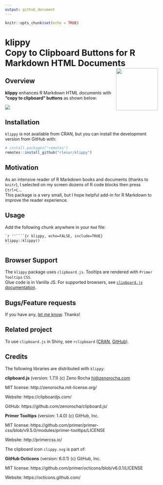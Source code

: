 ```yaml
---
output: github_document
---
```


<!-- README.md is generated from README.Rmd. Please edit that file -->


```r
knitr::opts_chunk$set(echo = TRUE)
```

# klippy<br />Copy to Clipboard Buttons for R Markdown HTML Documents<a href="https://rlesur.github.io/klippy"><img src="man/figures/logo.png" align="right" height="138.5" /></a>

## Overview

**klippy** enhances R Markdown HTML documents with **"copy to clipboard" buttons** as shown below:

![](man/figures/klippy.png)

## Installation

`klippy` is not available from CRAN, but you can install the development version from GitHub with:

```r
# install.packages("remotes")
remotes::install_github("rlesur/klippy")
```

## Motivation

As an intensive reader of R Markdown books and documents (thanks to `knitr`), I selected on my screen dozens of R code blocks then press `Ctrl+C`...  
This package is a very small, but I hope helpful add-in for R Markdown to improve the reader experience.

## Usage

Add the following chunk anywhere in your `Rmd` file:

````markdown
`r ''````{r klippy, echo=FALSE, include=TRUE}
klippy::klippy()
```
````

## Browser Support

The `klippy` package uses `clipboard.js`. Tooltips are rendered with `Primer Tooltips` `CSS`.  
Glue code is in Vanilla JS.
For supported browsers, see [`clipboard.js` documentation](https://clipboardjs.com/#browser-support).

## Bugs/Feature requests

If you have any, [let me know](https://github.com/RLesur/klippy/issues). Thanks!

## Related project

To use `clipboard.js` in Shiny, see `rclipboard` ([CRAN](https://cran.r-project.org/package=rclipboard), [GitHub](https://github.com/sbihorel/rclipboard)).

## Credits

The following libraries are distributed with `klippy`:     

**clipboard.js** (version: 1.7.1) (c) Zeno Rocha <hi@zenorocha.com>     

MIT license: http://zenorocha.mit-license.org/

Website: https://clipboardjs.com/

GitHub: https://github.com/zenorocha/clipboard.js/

**Primer Tooltips** (version: 1.4.0) (c) GitHub, Inc.

MIT license: https://github.com/primer/primer-css/blob/v9.5.0/modules/primer-tooltips/LICENSE

Website: http://primercss.io/

The clipboard icon `clippy.svg` is part of:

**GitHub Octicons** (version: 6.0.1) (c) GitHub, Inc.

MIT license: https://github.com/primer/octicons/blob/v6.0.1/LICENSE

Website: https://octicons.github.com/

